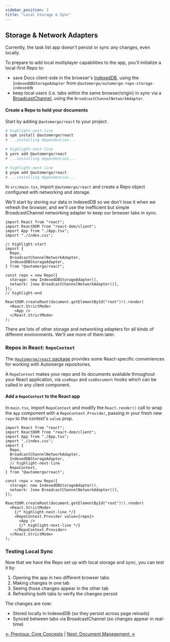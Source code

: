 ```yaml
---
sidebar_position: 3
title: "Local Storage & Sync"
---
```



## Storage & Network Adapters

Currently, the task list app doesn't persist or sync any changes, even locally.

To prepare to add local multiplayer capabilities to the app, you'll initialize a local-first Repo to:

- save Docs client-side in the browser's [IndexedDB](https://developer.mozilla.org/en-US/docs/Web/API/IndexedDB_API), using the `IndexedDBStorageAdapter` from `@automerge/automerge-repo-storage-indexeddb`
- keep local users (i.e. tabs within the same browser/origin) in sync via a [BroadcastChannel](https://developer.mozilla.org/en-US/docs/Web/API/Broadcast_Channel_API), using the `BroadcastChannelNetworkAdapter`.

<Exercise>

#### Create a Repo to hold your documents

Start by adding `@automerge/react` to your project.

<Tabs>
<TabItem value="npm" label="npm">

```bash
# highlight-next-line
$ npm install @automerge/react
# ...installing dependencies...
```

</TabItem>
<TabItem value="yarn" label="yarn">

```bash
# highlight-next-line
$ yarn add @automerge/react
# ...installing dependencies...
```

</TabItem>
<TabItem value="pnpm" label="pnpm">

```bash
# highlight-next-line
$ pnpm add @automerge/react
# ...installing dependencies...
```

</TabItem>
</Tabs>

In `src/main.tsx`, import `@automerge/react` and create a Repo object configured with networking and storage.

We'll start by storing our data in IndexedDB so we don't lose it when we refresh the browser, and we'll use the inefficient but simple BroadcastChannel networking adapter to keep our browser tabs in sync.

```tsx title="src/main.tsx"
import React from "react";
import ReactDOM from "react-dom/client";
import App from "./App.tsx";
import "./index.css";

// highlight-start
import {
  Repo,
  BroadcastChannelNetworkAdapter,
  IndexedDBStorageAdapter,
} from "@automerge/react";

const repo = new Repo({
  storage: new IndexedDBStorageAdapter(),
  network: [new BroadcastChannelNetworkAdapter()],
});
// highlight-end

ReactDOM.createRoot(document.getElementById("root")!).render(
  <React.StrictMode>
    <App />
  </React.StrictMode>
);
```

There are lots of other storage and networking adapters for all kinds of different environments. We'll see more of them later.

</Exercise>

### Repos in React: `RepoContext`

The [`@automerge/react` package](https://github.com/automerge/automerge-repo/tree/main/packages/automerge-repo-react-hooks) provides some React-specific conveniences for working with Automerge repositories.

A `RepoContext` makes your repo and its documents available throughout your React application, via `useRepo` and `useDocument` hooks which can be called in any client component.

<Exercise>

#### Add a `RepoContext` to the React app

In `main.tsx`, import `RepoContext` and modify the `React.render()` call to wrap the `App` component with a `RepoContext.Provider`, passing in your fresh new `repo` to the context's `value` prop.

```tsx title="src/main.tsx"
import React from "react";
import ReactDOM from "react-dom/client";
import App from "./App.tsx";
import "./index.css";
import {
  Repo,
  BroadcastChannelNetworkAdapter,
  IndexedDBStorageAdapter,
  // highlight-next-line
  RepoContext,
} from "@automerge/react";

const repo = new Repo({
  storage: new IndexedDBStorageAdapter(),
  network: [new BroadcastChannelNetworkAdapter()],
});

ReactDOM.createRoot(document.getElementById("root")!).render(
  <React.StrictMode>
    {/* highlight-next-line */}
    <RepoContext.Provider value={repo}>
      <App />
      {/* highlight-next-line */}
    </RepoContext.Provider>
  </React.StrictMode>
);
```

</Exercise>

### Testing Local Sync

Now that we have the Repo set up with local storage and sync, you can test it by:

1. Opening the app in two different browser tabs
2. Making changes in one tab
3. Seeing those changes appear in the other tab
4. Refreshing both tabs to verify the changes persist

The changes are now:

- Stored locally in IndexedDB (so they persist across page reloads)
- Synced between tabs via BroadcastChannel (so changes appear in real-time)

[← Previous: Core Concepts](/docs/quickstart/concepts) | [Next: Document Management →](/docs/quickstart/documents)
